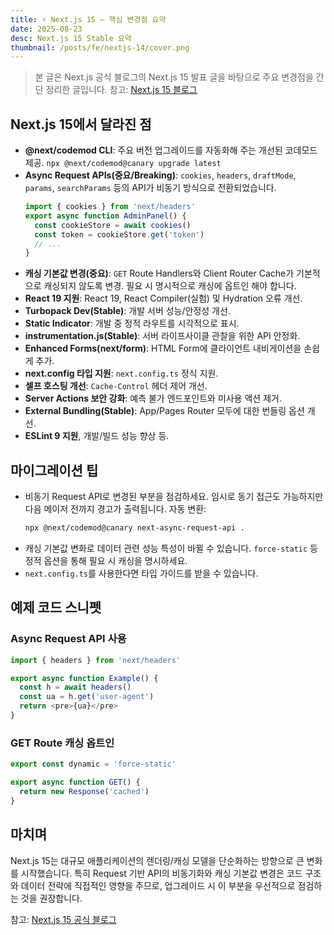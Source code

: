 ```yaml
---
title: ⚡ Next.js 15 – 핵심 변경점 요약
date: 2025-08-23
desc: Next.js 15 Stable 요약
thumbnail: /posts/fe/nextjs-14/cover.png
---
```


> 본 글은 Next.js 공식 블로그의 Next.js 15 발표 글을 바탕으로 주요 변경점을 간단 정리한 글입니다. 참고: [Next.js 15 블로그](https://nextjs.org/blog/next-15)

## Next.js 15에서 달라진 점

- **@next/codemod CLI**: 주요 버전 업그레이드를 자동화해 주는 개선된 코데모드 제공. `npx @next/codemod@canary upgrade latest`
- **Async Request APIs(중요/Breaking)**: `cookies`, `headers`, `draftMode`, `params`, `searchParams` 등의 API가 비동기 방식으로 전환되었습니다.
  ```ts
  import { cookies } from 'next/headers'
  export async function AdminPanel() {
    const cookieStore = await cookies()
    const token = cookieStore.get('token')
    // ...
  }
  ```
- **캐싱 기본값 변경(중요)**: `GET` Route Handlers와 Client Router Cache가 기본적으로 캐싱되지 않도록 변경. 필요 시 명시적으로 캐싱에 옵트인 해야 합니다.
- **React 19 지원**: React 19, React Compiler(실험) 및 Hydration 오류 개선.
- **Turbopack Dev(Stable)**: 개발 서버 성능/안정성 개선.
- **Static Indicator**: 개발 중 정적 라우트를 시각적으로 표시.
- **instrumentation.js(Stable)**: 서버 라이프사이클 관찰을 위한 API 안정화.
- **Enhanced Forms(next/form)**: HTML Form에 클라이언트 내비게이션을 손쉽게 추가.
- **next.config 타입 지원**: `next.config.ts` 정식 지원.
- **셀프 호스팅 개선**: `Cache-Control` 헤더 제어 개선.
- **Server Actions 보안 강화**: 예측 불가 엔드포인트와 미사용 액션 제거.
- **External Bundling(Stable)**: App/Pages Router 모두에 대한 번들링 옵션 개선.
- **ESLint 9 지원**, 개발/빌드 성능 향상 등.

## 마이그레이션 팁

- 비동기 Request API로 변경된 부분을 점검하세요. 임시로 동기 접근도 가능하지만 다음 메이저 전까지 경고가 출력됩니다. 자동 변환:
  ```bash
  npx @next/codemod@canary next-async-request-api .
  ```
- 캐싱 기본값 변화로 데이터 관련 성능 특성이 바뀔 수 있습니다. `force-static` 등 정적 옵션을 통해 필요 시 캐싱을 명시하세요.
- `next.config.ts`를 사용한다면 타입 가이드를 받을 수 있습니다.

## 예제 코드 스니펫

### Async Request API 사용
```ts
import { headers } from 'next/headers'

export async function Example() {
  const h = await headers()
  const ua = h.get('user-agent')
  return <pre>{ua}</pre>
}
```

### GET Route 캐싱 옵트인
```ts
export const dynamic = 'force-static'

export async function GET() {
  return new Response('cached')
}
```

## 마치며

Next.js 15는 대규모 애플리케이션의 렌더링/캐싱 모델을 단순화하는 방향으로 큰 변화를 시작했습니다. 특히 Request 기반 API의 비동기화와 캐싱 기본값 변경은 코드 구조와 데이터 전략에 직접적인 영향을 주므로, 업그레이드 시 이 부분을 우선적으로 점검하는 것을 권장합니다.

참고: [Next.js 15 공식 블로그](https://nextjs.org/blog/next-15)


